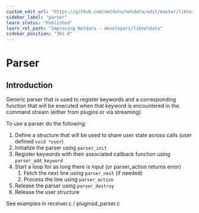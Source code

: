 ```yaml
---
custom_edit_url: "https://github.com/netdata/netdata/edit/master/libnetdata/parser/README.md"
sidebar_label: "parser"
learn_status: "Published"
learn_rel_path: "Improving Netdata - developers/libnetdata"
sidebar_position: "361.0"
---
```



# Parser

## Introduction

Generic parser that is used to register keywords and a corresponding function that will be executed when that
keyword is encountered in the command stream (either from plugins or via streaming)

To use a parser do the following:

1. Define a structure that will be used to share user state across calls (user defined `void *user`) 
2. Initialize the parser using `parser_init`
3. Register keywords with their associated callback function using `parser_add_keyword`
4. Start a loop for as long there is input (or parser_action returns error)
   1.   Fetch the next line using `parser_next` (if needed)
   2.   Process the line using `parser_action`
5. Release the parser using `parser_destroy`
6. Release the user structure

See examples in receiver.c / pluginsd_parser.c
